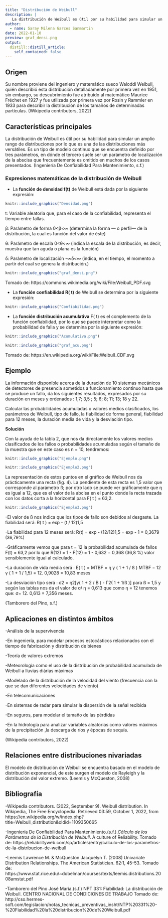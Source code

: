 ```yaml
---
title: "Distribución de Weibull"
description: |
   La distribución de Weibull es útil por su habilidad para simular un amplio rango de distribuciones por lo que es una de las distribuciones más versátiles. Es un tipo de modelo continuo que se encuentra definido por tres parámetros, en dónde el tercero suele ser un parámetro de localización de la abscisa que frecuentemente es omitido en muchos de los casos presentados. (Ingeniería De Confiabilidad Para Mantenimiento, s.f.)
author:
  - name: Saray Milena Garces Sanmartin
date: 2022-01-10
preview: graf_densi.png
output:
  distill::distill_article:
    self_contained: false
---
```


## Origen 
Su nombre proviene del ingeniero y matemático sueco Waloddi Weibull, quién describió esta distribución detalladamente por primera vez en 1951, sin embargo, su descubrimiento fue atribuído al matemático Maurice Fréchet en 1927 y fue utilizada por primera vez por Rosin y Rammler en 1933 para describir la distribución de los tamaños de determinadas partículas. (Wikipedia contributors, 2022)


## Características principales
 La distribución de Weibull es útil por su habilidad para simular un amplio rango de distribuciones por lo que es una de las distribuciones más versátiles. Es un tipo de modelo continuo que se encuentra definido por tres parámetros, en dónde el tercero suele ser un parámetro de localización de la abscisa que frecuentemente es omitido en muchos de los casos presentados. (Ingeniería De Confiabilidad Para Mantenimiento, s.f.)
 
### Expresiones matemáticas de la distribución de Weibull

- La **función de densidad f(t)** de Weibull está dada por la siguiente expresión:

```r
knitr::include_graphics("Densidad.png")
```

t: Variable aleatoria que, para el caso de la confiabilidad, representa el tiempo entre fallas.

β: Parámetro de forma 0<β<∞ (determina la forma — o perfil— de la distribución, la cual es función del valor de éste)

θ: Parámetro de escala 0<θ<∞ (indica la escala de la distribución, es decir, muestra que tan aguda o plana es la función)

δ: Parámetro de localización -∞δ<∞ (indica, en el tiempo, el momento a partir del cual se genera la distribución.)

```r
knitr::include_graphics("graf_densi.png")
```
Tomado de: https://commons.wikimedia.org/wiki/File:Weibull_PDF.svg

- La **función confiabilidad R( t)** de Weibull se determina por la siguiente expresión:

```r
knitr::include_graphics("Confiabilidad.png")
```

- La **función distribución acumulativa** F( t) es el complemento de la función confiabilidad, por lo que se puede interpretar como la probabilidad de falla y se determina por la siguiente expresión:


```r
knitr::include_graphics("Acumulativa.png")
```

```r
knitr::include_graphics("graf_acu.png")
```
Tomado de: https://en.wikipedia.org/wiki/File:Weibull_CDF.svg

## Ejemplo

La información disponible acerca de la duración de 10 sistemas mecánicos de detectores de presencia sometidos a funcionamiento continuo hasta que se produce un fallo, da los siguientes resultados, expresados por su duración en meses y ordenados : 1,7; 3,5 ; 5; 6; 8; 11; 13; 18 y 22.

Calcular las probabilidades acumuladas o valores medios clasificados, los parámetros de Weibull, tipo de fallo, la fiabilidad de forma general, fiabilidad para 12 meses, la duración media de vida y la desviación tipo.

**Solución**

Con la ayuda de la tabla 2, que nos da directamente los valores medios clasificados de los fallos o probabilidades acumuladas según el tamaño de la muestra que en este caso es n = 10, tendremos:

```r
knitr::include_graphics("Ejemplo.png")
```

```r
knitr::include_graphics("Ejemplo2.png")
```

La representación de estos puntos en el gráfico de Weibull nos da prácticamente una recta (fig. 4). La pendiente de esta recta es 1,5 valor que corresponde al parámetro ß; por otro lado se puede ver gráficamente que η es igual a 12, que es el valor de la abcisa en el punto donde la recta trazada con los datos corta a la horizontal para F( t ) = 63,2.

```r
knitr::include_graphics("Ejemplo3.png")
```

-El valor de ß nos indica que los tipos de fallo son debidos al desgaste. La fiabilidad será: R( t ) = exp - (t / 12)1,5

-La fiabilidad para 12 meses será: R(t) = exp - (12/12)1,5 = exp - 1 = 0,3679 (36,79%)

-Gráficamente vemos que para t = 12 la probabilidad acumulada de fallos F(t) = 63,2 por lo que R(12) = 1 - F(12) = 1 - 0,632 = 0,368 (36,8 %) valor sensiblemente igual al calculado.

-La duración de vida media será : E( t ) = MTBF = η γ ( 1 + 1 / ß ) MTBF = 12 γ ( 1 + 1 / 1,5) = 12. 0,9028 = 10,83 meses

-La desviación tipo será : σ2 = η2[γ( 1 + 2 / B ) - Γ2( 1 + 1/ß )] para ß = 1,5 y según las tablas nos da el valor de σ/ η = 0,613 que como η = 12 tenemos que: σ= 12. 0,613 = 7,356 meses.

(Tamborero del Pino, s.f.)

## Aplicaciones en distintos ámbitos

-Análisis de la supervivencia

-En ingeniería, para modelar procesos estocásticos relacionados con el tiempo de fabricación y distribución de bienes

-Teoría de valores extremos

-Meteorología como el uso de la distribución de probabilidad acumulada de Weibull a lluvias diárias máximas

-Modelado de la distribución de la velocidad del viento (frecuencia con la que se dan diferentes velocidades de viento)

-En telecomunicaciones

-En sistemas de radar para simular la dispersión de la señal recibida

-En seguros, para modelar el tamaño de las pérdidas

-En la hidrología para analizar variables aleatorias como valores máximos de la precipitación ,la descarga de ríos y épocas de sequía.

(Wikipedia contributors, 2022)

## Relaciones entre distribuciones nivariadas
El modelo de distribución de Weibull se encuentra basado en el modelo de distribución exponencial, de este surgen el modelo de Rayleigh y la distribución del valor extremo. (Leemis y McQueston, 2008)

## Bibliografía

-Wikipedia contributors. (2022, September 9). Weibull distribution. In Wikipedia, The Free Encyclopedia. Retrieved 03:59, October 1, 2022, from https://en.wikipedia.org/w/index.php?title=Weibull_distribution&oldid=1109350665

-Ingeniería De Confiabilidad Para Mantenimiento.(s.f.).*Cálculo de los Parámetros de la Distribución de Weibull*. A culture of Reliability. Tomado de: https://reliabilityweb.com/sp/articles/entry/calculo-de-los-parametros-de-la-distribucion-de-weibull

-Leemis Lawrence M. & McQueston Jacquelyn T. (2008) Univariate Distribution Relationships. The American Statistician. 62:1, 45-53. Tomado de: https://www.stat.rice.edu/~dobelman/courses/texts/leemis.distributions.2008amstat.pdf

-Tamborero del Pino José María.(s.f.) NPT 331: Fiabilidad: La distribución de Weibull. CENTRO NACIONAL DE CONDICIONES DE TRABAJO Tomado de: http://cso.hermes-soft.com/legislacion/notas_tecnicas_preventivas_insht/NTP%20331%20-%20Fiabilidad%20la%20distribucion%20de%20Weibull.pdf